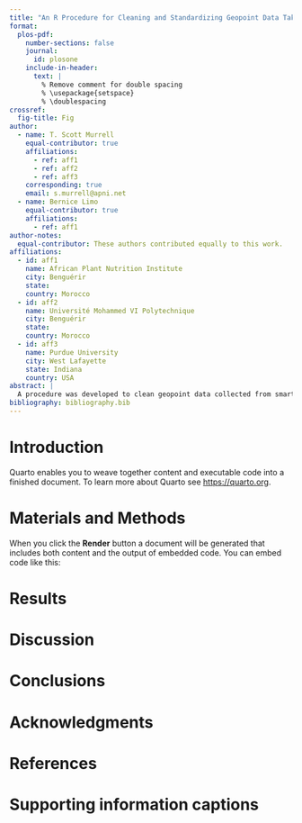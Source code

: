 ```yaml
---
title: "An R Procedure for Cleaning and Standardizing Geopoint Data Taken with Smartphones in On-Farm Field Trials"
format:
  plos-pdf:
    number-sections: false
    journal:
      id: plosone
    include-in-header:
      text: |
        % Remove comment for double spacing
        % \usepackage{setspace} 
        % \doublespacing
crossref:
  fig-title: Fig 
author:
  - name: T. Scott Murrell
    equal-contributor: true
    affiliations:
      - ref: aff1
      - ref: aff2
      - ref: aff3
    corresponding: true
    email: s.murrell@apni.net
  - name: Bernice Limo
    equal-contributor: true
    affiliations:
      - ref: aff1
author-notes:
  equal-contributor: These authors contributed equally to this work.
affiliations:
  - id: aff1
    name: African Plant Nutrition Institute
    city: Benguérir
    state:
    country: Morocco
  - id: aff2
    name: Université Mohammed VI Polytechnique
    city: Benguérir
    state: 
    country: Morocco
  - id: aff3
    name: Purdue University
    city: West Lafayette
    state: Indiana
    country: USA
abstract: |
  A procedure was developed to clean geopoint data collected from smartphones.
bibliography: bibliography.bib
---
```


# Introduction

Quarto enables you to weave together content and executable code into a finished document. To learn more about Quarto see <https://quarto.org>.

# Materials and Methods

When you click the **Render** button a document will be generated that includes both content and the output of embedded code. You can embed code like this:

# Results

# Discussion

# Conclusions

# Acknowledgments

# References

# Supporting information captions
